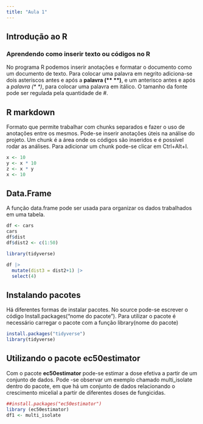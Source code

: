 ```yaml
---
title: "Aula 1"
---
```


## Introdução ao R

### Aprendendo como inserir texto ou códigos no R

No programa R podemos inserir anotações e formatar o documento como um documento de texto. Para colocar uma palavra em negrito adiciona-se dois asteriscos antes e após a **palavra (\*\* \*\*)**, e um anterisco antes e após a *palavra (\* \*)*, para colocar uma palavra em itálico. O tamanho da fonte pode ser regulada pela quantidade de #.

## R markdown

Formato que permite trabalhar com chunks separados e fazer o uso de anotações entre os mesmos. Pode-se inserir anotações úteis na análise do projeto. Um chunk é a área onde os códigos são inseridos e é possível rodar as análises. Para adicionar um chunk pode-se clicar em Ctrl+Alt+I.

```r

x <- 10
y <- x * 10 
z <- x * y
x <- 10

```

## Data.Frame

A função data.frame pode ser usada para organizar os dados trabalhados em uma tabela.

```r

df <- cars
cars
df$dist
df$dist2 <- c(1:50)

library(tidyverse)

df |> 
  mutate(dist3 = dist2+1) |> 
  select(4)

```

## Instalando pacotes

Há diferentes formas de instalar pacotes. No source pode-se escrever o código Install.packages("nome do pacote"). Para utilizar o pacote é necessário carregar o pacote com a função library(nome do pacote)

```r

install.packages("tidyverse")
library(tidyverse)

```

## Utilizando o pacote ec50estimator

Com o pacote **ec50estimator** pode-se estimar a dose efetiva a partir de um conjunto de dados. Pode -se observar um exemplo chamado multi_isolate dentro do pacote, em que há um conjunto de dados relacionando o crescimento micelial a partir de diferentes doses de fungicidas.

```r
##install.packages("ec50estimator")
library (ec50estimator)
df1 <- multi_isolate
```